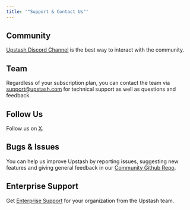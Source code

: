 ```yaml
---
title: '"Support & Contact Us"'
---
```

## Community
[Upstash Discord Channel](https://upstash.com/discord) is the best way to
interact with the community.
## Team
Regardless of your subscription plan, you can contact the team
via [support@upstash.com](mailto:support@upstash.com) for technical support as
well as questions and feedback.
## Follow Us
Follow us on [X](https://x.com/upstash).
## Bugs & Issues
You can help us improve Upstash by reporting issues, suggesting new features and
giving general feedback in
our [Community Github Repo](https://github.com/upstash/issues/issues/new).
## Enterprise Support
Get [Enterprise Support](/common/help/prosupport) for your organization from the Upstash team.